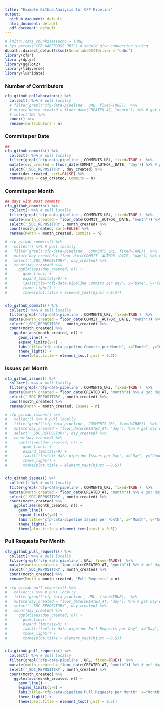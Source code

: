 ```yaml
---
title: "Example Github Analysis for CFP Pipeline"
output:
  github_document: default
  html_document: default
  pdf_document: default
---
```

```r
# knitr::opts_chunk$set(echo = TRUE)
# Sys.getenv("CFP_WAREHOUSE_URI") # should give connection string
dbpath::dialect_defaults$set(SnowflakeDSIIDriver = "odbc")
library(cfpr)
library(dplyr)
library(ggplot2)
library(tidyverse)
library(lubridate)
```


### Number of Contributors
```r
cfp_github_collaborators() %>%
  collect() %>% # pull locally
  # filter(grepl('cfp-data-pipeline', URL, fixed=TRUE))  %>% 
  # mutate(month_created = floor_date(CREATED_AT, "month")) %>% # get day of creation
  # select(ID) %>%
  count() %>%
  rename(Contributors = n)
```

### Commits per Date

```r
## 
cfp_github_commits() %>%
  collect() %>% # pull locally
  filter(grepl('cfp-data-pipeline', COMMENTS_URL, fixed=TRUE))  %>% 
  mutate(day_created = floor_date(COMMIT__AUTHOR__DATE, "day")) %>% # get day of creation
  select('_SDC_REPOSITORY', day_created) %>%
  count(day_created, sort=FALSE) %>%
  rename(Date = day_created, Commits = n)
```

### Commits per Month

```r
## days with most commits
cfp_github_commits() %>%
  collect() %>% # pull locally
  filter(grepl('cfp-data-pipeline', COMMENTS_URL, fixed=TRUE))  %>% 
  mutate(month_created = floor_date(COMMIT__AUTHOR__DATE, "month")) %>% # get day of creation
  select('_SDC_REPOSITORY', month_created) %>%
  count(month_created, sort=FALSE) %>%
  rename(Month = month_created, Commits = n)
```


```r
# cfp_github_commits() %>%
#   collect() %>% # pull locally
#   filter(grepl('cfp-data-pipeline', COMMENTS_URL, fixed=TRUE))  %>% 
#   mutate(day_created = floor_date(COMMIT__AUTHOR__DATE, "day")) %>% # get day of creation
#   select('_SDC_REPOSITORY', day_created) %>%
#   count(day_created) %>%
#     ggplot(aes(day_created, n)) + 
#       geom_line() +
#       expand_limits(y=0) + 
#       labs(title="cfp-data-pipeline Commits per day", x="Date", y="Count") +
#       theme_light() + 
#       theme(plot.title = element_text(hjust = 0.5))


cfp_github_commits() %>%
  collect() %>% # pull locally
  filter(grepl('cfp-data-pipeline', COMMENTS_URL, fixed=TRUE))  %>% 
  mutate(month_created = floor_date(COMMIT__AUTHOR__DATE, "month")) %>% # get day of creation
  select('_SDC_REPOSITORY', month_created) %>%
  count(month_created) %>%
    ggplot(aes(month_created, n)) + 
      geom_line() +
      expand_limits(y=0) + 
      labs(title="cfp-data-pipeline Commits per Month", x="Month", y="Count") +
      theme_light() + 
      theme(plot.title = element_text(hjust = 0.5))
```


### Issues per Month

```r
cfp_github_issues() %>%
  collect() %>% # pull locally
  filter(grepl('cfp-data-pipeline', COMMENTS_URL, fixed=TRUE))  %>% 
  mutate(month_created = floor_date(CREATED_AT, "month")) %>% # get day of creation
  select('_SDC_REPOSITORY', month_created) %>%
  count(month_created) %>%
  rename(Month = month_created, Issues = n)
```



```r
# cfp_github_issues() %>%
#   collect() %>% # pull locally
#   filter(grepl('cfp-data-pipeline', COMMENTS_URL, fixed=TRUE))  %>% 
#   mutate(day_created = floor_date(CREATED_AT, "day")) %>% # get day of creation
#   select('_SDC_REPOSITORY', day_created) %>%
#   count(day_created) %>%
#     ggplot(aes(day_created, n)) + 
#       geom_line() +
#       expand_limits(y=0) + 
#       labs(title="cfp-data-pipeline Issues per Day", x="Day", y="Count") +
#       theme_light() + 
#       theme(plot.title = element_text(hjust = 0.5))


cfp_github_issues() %>%
  collect() %>% # pull locally
  filter(grepl('cfp-data-pipeline', COMMENTS_URL, fixed=TRUE))  %>% 
  mutate(month_created = floor_date(CREATED_AT, "month")) %>% # get day of creation
  select('_SDC_REPOSITORY', month_created) %>%
  count(month_created) %>%
    ggplot(aes(month_created, n)) + 
      geom_line() +
      expand_limits(y=0) + 
      labs(title="cfp-data-pipeline Issues per Month", x="Month", y="Count") +
      theme_light() + 
      theme(plot.title = element_text(hjust = 0.5))
```


### Pull Requests Per Month

```r
cfp_github_pull_requests() %>%
  collect() %>% # pull locally
  filter(grepl('cfp-data-pipeline', URL, fixed=TRUE))  %>% 
  mutate(month_created = floor_date(CREATED_AT, "month")) %>% # get day of creation
  select('_SDC_REPOSITORY', month_created) %>%
  count(month_created) %>%
  rename(Month = month_created, "Pull Requests" = n)
```



```r
# cfp_github_pull_requests() %>%
#   collect() %>% # pull locally
#   filter(grepl('cfp-data-pipeline', URL, fixed=TRUE))  %>% 
#   mutate(day_created = floor_date(CREATED_AT, "day")) %>% # get day of creation
#   select('_SDC_REPOSITORY', day_created) %>%
#   count(day_created) %>%
#     ggplot(aes(day_created, n)) + 
#       geom_line() +
#       expand_limits(y=0) + 
#       labs(title="cfp-data-pipeline Pull Requests per Day", x="Day", y="Count") +
#       theme_light() + 
#       theme(plot.title = element_text(hjust = 0.5))


cfp_github_pull_requests() %>%
  collect() %>% # pull locally
  filter(grepl('cfp-data-pipeline', URL, fixed=TRUE))  %>% 
  mutate(month_created = floor_date(CREATED_AT, "month")) %>% # get day of creation
  select('_SDC_REPOSITORY', month_created) %>%
  count(month_created) %>%
    ggplot(aes(month_created, n)) + 
      geom_line() +
      expand_limits(y=0) + 
      labs(title="cfp-data-pipeline Pull Requests per Month", x="Month", y="Count") +
      theme_light() + 
      theme(plot.title = element_text(hjust = 0.5))
```
